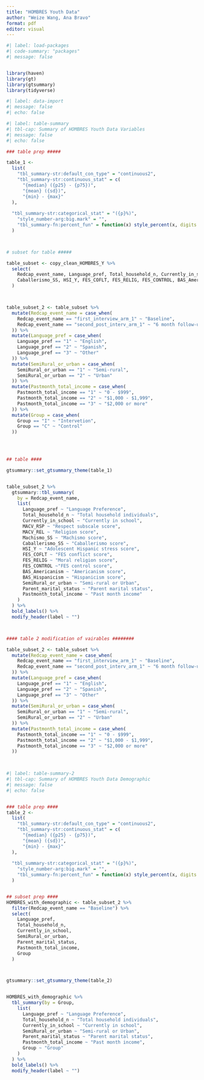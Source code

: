 ```yaml
---
title: "HOMBRES Youth Data"
author: "Weize Wang, Ana Bravo"
format: pdf
editor: visual
---
```


```r
#| label: load-packages
#| code-summary: "packages"
#| message: false


library(haven)
library(gt)
library(gtsummary)
library(tidyverse)

```

```r
#| label: data-import
#| message: false
#| echo: false


```

```r
#| label: table-summary
#| tbl-cap: Summary of HOMBRES Youth Data Variables
#| message: false
#| echo: false

### table prep ##### 

table_1 <- 
  list(
    "tbl_summary-str:default_con_type" = "continuous2",
    "tbl_summary-str:continuous_stat" = c(
      "{median} ({p25} - {p75})",
      "{mean} ({sd})",
      "{min} - {max}"
  ),
  
  "tbl_summary-str:categorical_stat" = "({p}%)",
    "style_number-arg:big.mark" = "",
    "tbl_summary-fn:percent_fun" = function(x) style_percent(x, digits = 1)
  )



# subset for table #####

table_subset <- copy_clean_HOMBRES_Y %>% 
  select(
    Redcap_event_name, Language_pref, Total_household_n, Currently_in_school, MACV_RSP, MACV_REL, Machismo_SS,
    Caballerismo_SS, HSI_Y, FES_COFLT, FES_RELIG, FES_CONTROL, BAS_Americanism, BAS_Hispanicism,  SemiRural_or_urban, Parent_marital_status, Pastmonth_total_income, Group
  )



table_subset_2 <- table_subset %>% 
  mutate(Redcap_event_name = case_when(
    Redcap_event_name == "first_interview_arm_1" ~ "Baseline",
    Redcap_event_name == "second_post_interv_arm_1" ~ "6 month follow-up"
  )) %>% 
  mutate(Language_pref = case_when(
    Language_pref == "1" ~ "English",
    Language_pref == "2" ~ "Spanish",
    Language_pref == "3" ~ "Other"
  )) %>% 
  mutate(SemiRural_or_urban = case_when(
    SemiRural_or_urban == "1" ~ "Semi-rural",
    SemiRural_or_urban == "2" ~ "Urban"
  )) %>% 
  mutate(Pastmonth_total_income = case_when(
    Pastmonth_total_income == "1" ~ "0 - $999",
    Pastmonth_total_income == "2" ~ "$1,000 - $1,999",
    Pastmonth_total_income == "3" ~ "$2,000 or more"
  )) %>% 
  mutate(Group = case_when(
    Group == "I" ~ "Intervetion",
    Group == "C" ~ "Control"
  )) 



  
## table ####

gtsummary::set_gtsummary_theme(table_1)


table_subset_2 %>% 
  gtsummary::tbl_summary(
    by = Redcap_event_name,
    list(
      Language_pref ~ "Language Preference",
      Total_household_n ~ "Total household individuals",
      Currently_in_school ~ "Currently in school",
      MACV_RSP ~ "Respect subscale score",
      MACV_REL ~ "Religion score",
      Machismo_SS ~ "Machismo score",
      Caballerismo_SS ~ "Caballerismo score",
      HSI_Y ~ "Adolescent Hispanic stress score",
      FES_COFLT ~ "FES conflict score",
      FES_RELIG ~ "Moral religion score",
      FES_CONTROL ~"FES control score",
      BAS_Americanism ~ "Americanism score",
      BAS_Hispanicism ~ "Hispanicism score",
      SemiRural_or_urban ~ "Semi-rural or Urban",
      Parent_marital_status ~ "Parent marital status",
      Pastmonth_total_income ~ "Past month income"
    )
  ) %>% 
  bold_labels() %>% 
  modify_header(label ~ "")



#### table 2 modification of vairables ########

table_subset_2 <- table_subset %>% 
  mutate(Redcap_event_name = case_when(
    Redcap_event_name == "first_interview_arm_1" ~ "Baseline",
    Redcap_event_name == "second_post_interv_arm_1" ~ "6 month follow-up"
  )) %>% 
  mutate(Language_pref = case_when(
    Language_pref == "1" ~ "English",
    Language_pref == "2" ~ "Spanish",
    Language_pref == "3" ~ "Other"
  )) %>% 
  mutate(SemiRural_or_urban = case_when(
    SemiRural_or_urban == "1" ~ "Semi-rural",
    SemiRural_or_urban == "2" ~ "Urban"
  )) %>% 
  mutate(Pastmonth_total_income = case_when(
    Pastmonth_total_income == "1" ~ "0 - $999",
    Pastmonth_total_income == "2" ~ "$1,000 - $1,999",
    Pastmonth_total_income == "3" ~ "$2,000 or more"
  ))

  
```

```r
#| label: table-summary-2
#| tbl-cap: Summary of HOMBRES Youth Data Demographic
#| message: false
#| echo: false


### table prep ####
table_2 <- 
  list(
    "tbl_summary-str:default_con_type" = "continuous2",
    "tbl_summary-str:continuous_stat" = c(
      "{median} ({p25} - {p75})",
      "{mean} ({sd})",
      "{min} - {max}"
  ),
  
  "tbl_summary-str:categorical_stat" = "({p}%)",
    "style_number-arg:big.mark" = "",
    "tbl_summary-fn:percent_fun" = function(x) style_percent(x, digits = 1)
  )


## subset prep #### 
HOMBRES_with_demographic <- table_subset_2 %>% 
  filter(Redcap_event_name == "Baseline") %>% 
  select(
    Language_pref,
    Total_household_n, 
    Currently_in_school, 
    SemiRural_or_urban, 
    Parent_marital_status,
    Pastmonth_total_income,
    Group
  )



gtsummary::set_gtsummary_theme(table_2)


HOMBRES_with_demographic %>% 
  tbl_summary(by = Group,
    list(
      Language_pref ~ "Language Preference",
      Total_household_n ~ "Total household individuals",
      Currently_in_school ~ "Currently in school",
      SemiRural_or_urban ~ "Semi-rural or Urban",
      Parent_marital_status ~ "Parent marital status",
      Pastmonth_total_income ~ "Past month income",
      Group ~ "Group"
    )
  ) %>% 
  bold_labels() %>% 
  modify_header(label ~ "")



```
